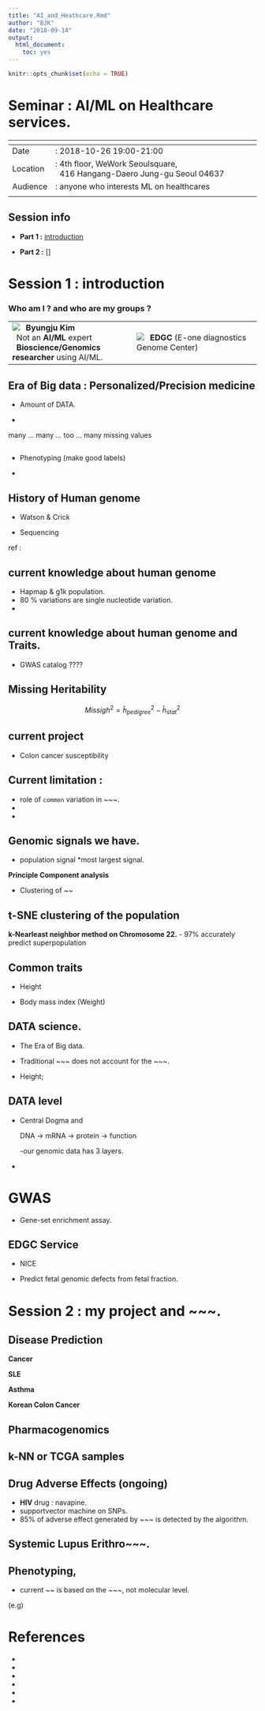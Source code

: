 ```yaml
---
title: "AI_and_Heathcare.Rmd"
author: "BJK"
date: "2018-09-14"
output: 
  html_document: 
    toc: yes
---
```


```r
knitr::opts_chunk$set(echo = TRUE)
```

# Seminar : AI/ML on Healthcare services.

| <span> | |                                                      
| --------- | -------------------------------------------------------------------- |
| Date      |: 2018-10-26 19:00-21:00                                               |
| Location  |: 4th floor, WeWork Seoulsquare, <br /> &nbsp; 416 Hangang-Daero Jung-gu Seoul 04637 |
| Audience  |: anyone who interests ML on healthcares                               |
|           |                                                                      |

## Session info

* **Part 1 :** [introduction](#Session1introduction)

* **Part 2 :** []

# Session 1 : introduction

### Who am I ? and who are my groups ?

<table>
<tr>
  <td cellspacing=5px width=50%> <img src="./image/bjk.png" align="left"> &nbsp; <b>Byungju Kim</b> <br /> 
       &nbsp; Not an <b>AI/ML</b> expert <br /> 
       &nbsp; <b>Bioscience/Genomics researcher</b> using AI/ML.
  </td >
  <td cellspacing=5px width=50%> <img src="./image/EDGC_LOGO_EN.png" align="left"> &nbsp; <b> EDGC</b> (E-one diagnostics Genome Center)
  </td>
</tr>
</table>

## Era of Big data : Personalized/Precision medicine 

- Amount of DATA.

- 

many ... many ... too ... many missing values 


## 

- Phenotyping (make good labels)

- 








## History of Human genome

* Watson & Crick

* Sequencing

ref :

## current knowledge about human genome

* Hapmap & g1k population.
* 80 % variations are single nucleotide variation.
* 

## current knowledge about human genome and Traits.

* GWAS catalog ????

## Missing Heritability

$$ Missig h^2 = \hat{h}^{2}_{pedigree} - \hat{h}^{2}_{stat}$$

## current project

- Colon cancer susceptibility 


## Current limitation :

- role of `common` variation in ~~~.
-
-

## Genomic signals we have.

- population signal *most largest signal.

**Principle Component analysis**

- Clustering of ~~

**t-SNE clustering of the population**
- 

**k-Nearleast neighbor method on Chromosome 22.**
- 97% accurately predict superpopulation

## Common traits

- Height

- Body mass index (Weight)

## DATA science.

- The Era of Big data.

- Traditional ~~~ does not account for the ~~~.

- Height; 


## DATA level

* Central Dogma and

  DNA -> mRNA -> protein -> function
 
  -our genomic data has 3 layers.

*

# GWAS

* Gene-set enrichment assay.


## EDGC Service 

- NICE

* Predict fetal genomic defects from fetal fraction.


# Session 2 : my project and ~~~.


## Disease Prediction

**Cancer**

**SLE**

**Asthma**

**Korean Colon Cancer**

## Pharmacogenomics



## k-NN or TCGA samples

## Drug Adverse Effects (ongoing)

- **HIV** drug : navapine.
- supportvector machine on SNPs.
- 85% of adverse effect generated by ~~~ is detected by the algorithm.

## Systemic Lupus Erithro~~~.


## Phenotyping,

* current ~~ is based on the ~~~, not molecular level.

(e.g)


# References

*

*

*

*

*

*